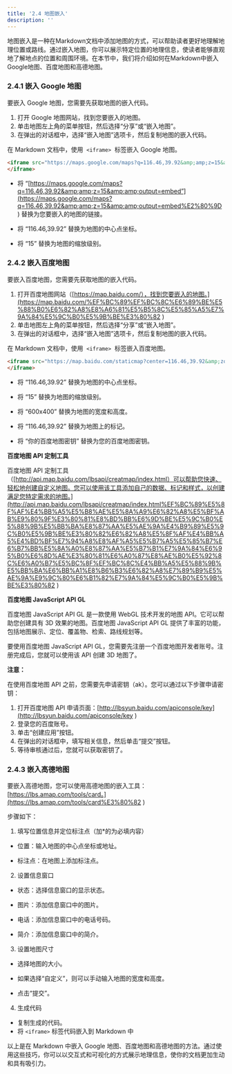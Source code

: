 ```yaml
---
title: '2.4 地图嵌入'
description: ''
---
```

地图嵌入是一种在Markdown文档中添加地图的方式，可以帮助读者更好地理解地理位置或路线。通过嵌入地图，你可以展示特定位置的地理信息，使读者能够直观地了解地点的位置和周围环境。在本节中，我们将介绍如何在Markdown中嵌入Google地图、百度地图和高德地图。

### 2.4.1 嵌入 Google 地图

要嵌入 Google 地图，您需要先获取地图的嵌入代码。

1. 打开 Google 地图网站，找到您要嵌入的地图。
2. 单击地图左上角的菜单按钮，然后选择“分享”或“嵌入地图”。
3. 在弹出的对话框中，选择“嵌入地图”选项卡，然后复制地图的嵌入代码。

在 Markdown 文档中，使用  ` <iframe> `  标签嵌入 Google 地图。

```html
<iframe src="https://maps.google.com/maps?q=116.46,39.92&amp;amp;z=15&amp;amp;output=embed">
</iframe>

```

 - 将 “[https://maps.google.com/maps?q=116.46,39.92&amp;amp;z=15&amp;amp;output=embed”](https://maps.google.com/maps?q=116.46,39.92&amp;amp;z=15&amp;amp;output=embed%E2%80%9D ) 替换为您要嵌入的地图的链接。

 - 将 “116.46,39.92” 替换为地图的中心点坐标。

 - 将 “15” 替换为地图的缩放级别。

### 2.4.2 嵌入百度地图

要嵌入百度地图，您需要先获取地图的嵌入代码。

1. 打开百度地图网站（[https://map.baidu.com/），找到您要嵌入的地图。](https://map.baidu.com/%EF%BC%89%EF%BC%8C%E6%89%BE%E5%88%B0%E6%82%A8%E8%A6%81%E5%B5%8C%E5%85%A5%E7%9A%84%E5%9C%B0%E5%9B%BE%E3%80%82 )
2. 单击地图左上角的菜单按钮，然后选择“分享”或“嵌入地图”。
3. 在弹出的对话框中，选择“嵌入地图”选项卡，然后复制地图的嵌入代码。

在 Markdown 文档中，使用  ` <iframe> `  标签嵌入百度地图。

```html
<iframe src="https://map.baidu.com/staticmap?center=116.46,39.92&amp;zoom=15&amp;size=600x400&amp;markers=116.46,39.92&amp;key=你的百度地图密钥">
</iframe>

```

 - 将 “116.46,39.92” 替换为地图的中心点坐标。

 - 将 “15” 替换为地图的缩放级别。

 - 将 “600x400” 替换为地图的宽度和高度。

 - 将 “116.46,39.92” 替换为地图上的标记。

 - 将 “你的百度地图密钥” 替换为您的百度地图密钥。

**百度地图 API 定制工具**

百度地图 API 定制工具（[http://api.map.baidu.com/lbsapi/creatmap/index.html）可以帮助您快速、轻松地创建自定义地图。您可以使用该工具添加自己的数据、标记和样式，以创建满足您特定需求的地图。](http://api.map.baidu.com/lbsapi/creatmap/index.html%EF%BC%89%E5%8F%AF%E4%BB%A5%E5%B8%AE%E5%8A%A9%E6%82%A8%E5%BF%AB%E9%80%9F%E3%80%81%E8%BD%BB%E6%9D%BE%E5%9C%B0%E5%88%9B%E5%BB%BA%E8%87%AA%E5%AE%9A%E4%B9%89%E5%9C%B0%E5%9B%BE%E3%80%82%E6%82%A8%E5%8F%AF%E4%BB%A5%E4%BD%BF%E7%94%A8%E8%AF%A5%E5%B7%A5%E5%85%B7%E6%B7%BB%E5%8A%A0%E8%87%AA%E5%B7%B1%E7%9A%84%E6%95%B0%E6%8D%AE%E3%80%81%E6%A0%87%E8%AE%B0%E5%92%8C%E6%A0%B7%E5%BC%8F%EF%BC%8C%E4%BB%A5%E5%88%9B%E5%BB%BA%E6%BB%A1%E8%B6%B3%E6%82%A8%E7%89%B9%E5%AE%9A%E9%9C%80%E6%B1%82%E7%9A%84%E5%9C%B0%E5%9B%BE%E3%80%82 )

**百度地图 JavaScript API GL**

百度地图 JavaScript API GL 是一款使用 WebGL 技术开发的地图 API。它可以帮助您创建具有 3D 效果的地图。百度地图 JavaScript API GL 提供了丰富的功能，包括地图展示、定位、覆盖物、检索、路线规划等。

要使用百度地图 JavaScript API GL，您需要先注册一个百度地图开发者账号。注册完成后，您就可以使用该 API 创建 3D 地图了。

**注意：**

在使用百度地图 API 之前，您需要先申请密钥（ak）。您可以通过以下步骤申请密钥：

1. 打开百度地图 API 申请页面：[http://lbsyun.baidu.com/apiconsole/key](http://lbsyun.baidu.com/apiconsole/key )
2. 登录您的百度账号。
3. 单击“创建应用”按钮。
4. 在弹出的对话框中，填写相关信息，然后单击“提交”按钮。
5. 等待审核通过后，您就可以获取密钥了。

### 2.4.3 嵌入高德地图

要嵌入高德地图，您可以使用高德地图的嵌入工具：[https://lbs.amap.com/tools/card。](https://lbs.amap.com/tools/card%E3%80%82 )

步骤如下：

1. 填写位置信息并定位标注点（加*的为必填内容）

 - 位置：输入地图的中心点坐标或地址。

 - 标注点：在地图上添加标注点。

2. 设置信息窗口

 - 状态：选择信息窗口的显示状态。

 - 图片：添加信息窗口中的图片。

 - 电话：添加信息窗口中的电话号码。

 - 简介：添加信息窗口中的简介。

3. 设置地图尺寸

 - 选择地图的大小。

 - 如果选择“自定义”，则可以手动输入地图的宽度和高度。

- 点击“提交”。

4. 生成代码

 - 复制生成的代码。
-  将 ` <iframe> ` 标签代码嵌入到 Markdown 中

以上是在 Markdown 中嵌入 Google 地图、百度地图和高德地图的方法。通过使用这些技巧，你可以以交互式和可视化的方式展示地理信息，使你的文档更加生动和具有吸引力。